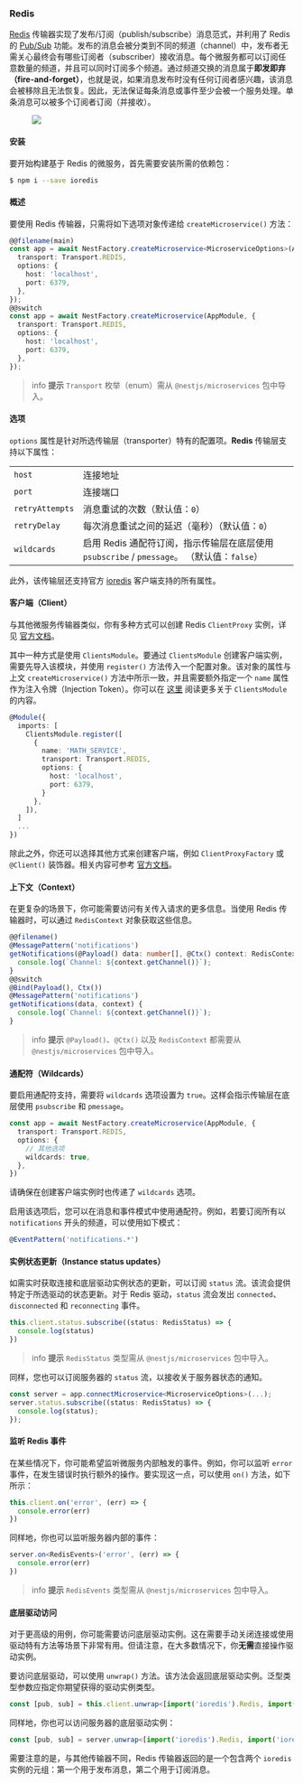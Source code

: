 ### Redis

[Redis](https://redis.io/) 传输器实现了发布/订阅（publish/subscribe）消息范式，并利用了 Redis 的 [Pub/Sub](https://redis.io/topics/pubsub) 功能。发布的消息会被分类到不同的频道（channel）中，发布者无需关心最终会有哪些订阅者（subscriber）接收消息。每个微服务都可以订阅任意数量的频道，并且可以同时订阅多个频道。通过频道交换的消息属于**即发即弃（fire-and-forget）**，也就是说，如果消息发布时没有任何订阅者感兴趣，该消息会被移除且无法恢复。因此，无法保证每条消息或事件至少会被一个服务处理。单条消息可以被多个订阅者订阅（并接收）。

<figure>
  <img class="illustrative-image" src="/assets/Redis_1.png" />
</figure>

#### 安装

要开始构建基于 Redis 的微服务，首先需要安装所需的依赖包：

```bash
$ npm i --save ioredis
```

#### 概述

要使用 Redis 传输器，只需将如下选项对象传递给 `createMicroservice()` 方法：

```ts
@@filename(main)
const app = await NestFactory.createMicroservice<MicroserviceOptions>(AppModule, {
  transport: Transport.REDIS,
  options: {
    host: 'localhost',
    port: 6379,
  },
});
@@switch
const app = await NestFactory.createMicroservice(AppModule, {
  transport: Transport.REDIS,
  options: {
    host: 'localhost',
    port: 6379,
  },
});
```

> info **提示** `Transport` 枚举（enum）需从 `@nestjs/microservices` 包中导入。

#### 选项

`options` 属性是针对所选传输层（transporter）特有的配置项。<strong>Redis</strong> 传输层支持以下属性：

<table>
  <tr>
    <td>
      <code>host</code>
    </td>
    <td>连接地址</td>
  </tr>
  <tr>
    <td>
      <code>port</code>
    </td>
    <td>连接端口</td>
  </tr>
  <tr>
    <td>
      <code>retryAttempts</code>
    </td>
    <td>
      消息重试的次数（默认值：<code>0</code>）
    </td>
  </tr>
  <tr>
    <td>
      <code>retryDelay</code>
    </td>
    <td>
      每次消息重试之间的延迟（毫秒）（默认值：<code>0</code>）
    </td>
  </tr>
  <tr>
    <td>
      <code>wildcards</code>
    </td>
    <td>
      启用 Redis 通配符订阅，指示传输层在底层使用 <code>psubscribe</code> / <code>pmessage</code>。
      （默认值：<code>false</code>）
    </td>
  </tr>
</table>

此外，该传输层还支持官方 [ioredis](https://redis.github.io/ioredis/index.html#RedisOptions) 客户端支持的所有属性。

#### 客户端（Client）

与其他微服务传输器类似，你有多种方式可以创建 Redis `ClientProxy` 实例，详见 <a href="https://docs.nestjs.com/microservices/basics#client">官方文档</a>。

其中一种方式是使用 `ClientsModule`。要通过 `ClientsModule` 创建客户端实例，需要先导入该模块，并使用 `register()` 方法传入一个配置对象。该对象的属性与上文 `createMicroservice()` 方法中所示一致，并且需要额外指定一个 `name` 属性作为注入令牌（Injection Token）。你可以在 <a href="https://docs.nestjs.com/microservices/basics#client">这里</a> 阅读更多关于 `ClientsModule` 的内容。

```ts
@Module({
  imports: [
    ClientsModule.register([
      {
        name: 'MATH_SERVICE',
        transport: Transport.REDIS,
        options: {
          host: 'localhost',
          port: 6379,
        }
      },
    ]),
  ]
  ...
})
```

除此之外，你还可以选择其他方式来创建客户端，例如 `ClientProxyFactory` 或 `@Client()` 装饰器。相关内容可参考 <a href="https://docs.nestjs.com/microservices/basics#client">官方文档</a>。

#### 上下文（Context）

在更复杂的场景下，你可能需要访问有关传入请求的更多信息。当使用 Redis 传输器时，可以通过 `RedisContext` 对象获取这些信息。

```ts
@@filename()
@MessagePattern('notifications')
getNotifications(@Payload() data: number[], @Ctx() context: RedisContext) {
  console.log(`Channel: ${context.getChannel()}`);
}
@@switch
@Bind(Payload(), Ctx())
@MessagePattern('notifications')
getNotifications(data, context) {
  console.log(`Channel: ${context.getChannel()}`);
}
```

> info **提示** `@Payload()`、`@Ctx()` 以及 `RedisContext` 都需要从 `@nestjs/microservices` 包中导入。

#### 通配符（Wildcards）

要启用通配符支持，需要将 `wildcards` 选项设置为 `true`。这样会指示传输层在底层使用 `psubscribe` 和 `pmessage`。

```ts
const app = await NestFactory.createMicroservice(AppModule, {
  transport: Transport.REDIS,
  options: {
    // 其他选项
    wildcards: true,
  },
})
```

请确保在创建客户端实例时也传递了 `wildcards` 选项。

启用该选项后，您可以在消息和事件模式中使用通配符。例如，若要订阅所有以 `notifications` 开头的频道，可以使用如下模式：

```ts
@EventPattern('notifications.*')
```

#### 实例状态更新（Instance status updates）

如需实时获取连接和底层驱动实例状态的更新，可以订阅 `status` 流。该流会提供特定于所选驱动的状态更新。对于 Redis 驱动，`status` 流会发出 `connected`、`disconnected` 和 `reconnecting` 事件。

```ts
this.client.status.subscribe((status: RedisStatus) => {
  console.log(status)
})
```

> info **提示** `RedisStatus` 类型需从 `@nestjs/microservices` 包中导入。

同样，您也可以订阅服务器的 `status` 流，以接收关于服务器状态的通知。

```ts
const server = app.connectMicroservice<MicroserviceOptions>(...);
server.status.subscribe((status: RedisStatus) => {
  console.log(status);
});
```

#### 监听 Redis 事件

在某些情况下，你可能希望监听微服务内部触发的事件。例如，你可以监听 `error` 事件，在发生错误时执行额外的操作。要实现这一点，可以使用 `on()` 方法，如下所示：

```ts
this.client.on('error', (err) => {
  console.error(err)
})
```

同样地，你也可以监听服务器内部的事件：

```ts
server.on<RedisEvents>('error', (err) => {
  console.error(err)
})
```

> info **提示** `RedisEvents` 类型需从 `@nestjs/microservices` 包中导入。

#### 底层驱动访问

对于更高级的用例，你可能需要访问底层驱动实例。这在需要手动关闭连接或使用驱动特有方法等场景下非常有用。但请注意，在大多数情况下，你**无需**直接操作驱动实例。

要访问底层驱动，可以使用 `unwrap()` 方法。该方法会返回底层驱动实例。泛型类型参数应指定你期望获得的驱动实例类型。

```ts
const [pub, sub] = this.client.unwrap<[import('ioredis').Redis, import('ioredis').Redis]>()
```

同样地，你也可以访问服务器的底层驱动实例：

```ts
const [pub, sub] = server.unwrap<[import('ioredis').Redis, import('ioredis').Redis]>()
```

需要注意的是，与其他传输器不同，Redis 传输器返回的是一个包含两个 `ioredis` 实例的元组：第一个用于发布消息，第二个用于订阅消息。
